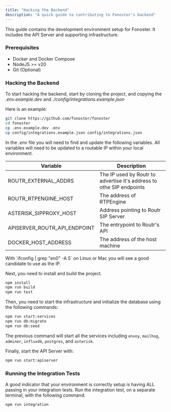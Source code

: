 ```yaml
---
title: "Hacking the Backend"
description: "A quick guide to contributing to Fonoster's backend"
---
```


This guide contains the development environment setup for Fonoster. It includes the API Server and supporting infrastructure.

### Prerequisites

- Docker and Docker Compose
- NodeJS \>= v20
- Git (Optional)

### Hacking the Backend

To start hacking the backend, start by cloning the project, and copying the _.env.example.dev_ and _./config/integrations.example.json_

Here is an example:

```bash
git clone https://github.com/fonoster/fonoster
cd fonoster
cp .env.example.dev .env
cp config/integrations.example.json config/integrations.json
```

In the _.env_ file you will need to find and update the following variables. All variables will need to be updated to a routable IP within your local environment.

| Variable                     | Description                                                          |
| ---------------------------- | -------------------------------------------------------------------- |
| ROUTR_EXTERNAL_ADDRS         | The IP used by Routr to advertise it's address to othe SIP endpoints |
| ROUTR_RTPENGINE_HOST         | The address of RTPEngine                                             |
| ASTERISK_SIPPROXY_HOST       | Address pointing to Routr SIP Server                                 |
| APISERVER_ROUTR_API_ENDPOINT | The entrypoint to Routr's API                                        |
| DOCKER_HOST_ADDRESS          | The address of the host machine                                      |

<Tip>
  With `ifconfig | grep "en0" -A 5` on Linux or Mac you will see a good candidate to use as the IP.
</Tip>

Next, you need to install and build the project.

```bash
npm install
npm run build
npm run test
```

Then, you need to start the infrastructure and initialize the database using the following commands:

```bash
npm run start:services
npm run db:migrate
npm run db:seed
```

The previous command will start all the services including `envoy`, `mailhog`, `adminer`, `influxdb`, `postgres`, and `asterisk`.

Finally, start the API Server with:

```bash
npm run start:apiserver
```

### Running the Integration Tests

A good indicator that your environment is correctly setup is having ALL passing in your integration tests. Run the integration test, on a separate terminal, with the following command:

```bash
npm run integration
```